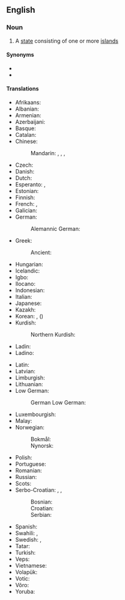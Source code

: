 {{also|island-state}}
==English==
{{wikipedia}}

===Noun===
{{en-noun}}

# A [[state]] consisting of one or more [[island]]s

====Synonyms====
* {{l|en|island country}}
* {{l|en|island nation}}

====Translations====
{{trans-top|state consisting of one or more islands}}
* Afrikaans: {{t|af|eilandnasie}}
* Albanian: {{t|sq|[[shtet]] [[ishullor]]|m}}
* Armenian: {{t|hy|կղզի-պետություն}}
* Azerbaijani: {{t|az|[[ada]] [[ölkəsi]]}}
* Basque: {{t|eu|uharte-estatu}}
* Catalan: {{t|ca|[[estat]] [[insular]]|m}}
* Chinese:
*: Mandarin: {{t|cmn|島嶼國家|sc=Hani}}, {{t|cmn|岛屿国家|tr=dǎoyǔ guójiā|sc=Hani}}, {{t+|cmn|島國|sc=Hani}}, {{t+|cmn|岛国|tr=dǎoguó|sc=Hani}}
* Czech: {{t|cs|[[ostrovní]] [[stát]]|m}}
* Danish: {{t|da|østat}}
* Dutch: {{t+|nl|eilandstaat|m}}
* Esperanto: {{t|eo|landinsulo}}, {{t|eo|[[insula]] [[lando]]}}
* Estonian: {{t|et|saareriik}}
* Finnish: {{t+|fi|saarivaltio}}
* French: {{t+|fr|pays insulaire|m}}, {{t|fr|[[état]] [[insulaire]]|m}}
* Galician: {{t|gl|estado insular}}
* German: {{t+|de|Inselstaat|m}}
*: Alemannic German: {{t|gsw|Inselstaat|m}}
* Greek: {{t|el|[[νησιωτικό]] [[κράτος]]|n}}
*: Ancient: {{t-needed|grc}}
* Hungarian: {{t+|hu|szigetország}}
* Icelandic: {{t+|is|eyríki|n}}
* Igbo: {{t-needed|ig}}
* Ilocano: {{t|ilo|[[pagilian]] [[nga]] [[isla]]}}
* Indonesian: {{t-needed|id}}
* Italian: {{t|it|[[stato]] [[insulare]]|m}}
* Japanese: {{t+|ja|島国|tr=しまぐに, shimaguni|sc=Jpan}}
* Kazakh: {{t|kk|[[аралдық]] [[ел]]|sc=Cyrl}}
* Korean: {{t+|ko|섬나라}}, {{t|ko|도국|sc=Kore}} ({{t+|ko|島國|sc=Kore}})
* Kurdish:
*: Northern Kurdish: {{t|kmr|[[dewleta]] [[giravî]]}}
* Ladin: {{t-needed|lld}}
* Ladino: {{t-needed|lad}}
{{trans-mid}}
* Latin: {{t|la|[[civitas]] [[insularis]]|f}}
* Latvian: {{t|lv|[[salu]] [[valts]]|f}}
* Limburgish: {{t|li|eilandjstaot}}
* Lithuanian: {{t-needed|lt}}
* Low German:
*: German Low German: {{t|nds-de|Inselstaat|m}}
* Luxembourgish: {{t|lb|inselstaat}}
* Malay: {{t|ms|[[negara]] [[kepulauan]]}}
* Norwegian:
*: Bokmål: {{t|nb|øystat}}
*: Nynorsk: {{t|nn|øystat}}
* Polish: {{t|pl|[[państwo]] [[wyspiarskie]]|n}}
* Portuguese: {{t|pt|estado insular|m}}
* Romanian: {{t|ro|[[țară]] [[insulară]]|f}}
* Russian: {{t|ru|[[островно́е]] [[госуда́рство]]|n}}
* Scots: {{t|sco|[[island]] [[kintra]]}}
* Serbo-Croatian: {{t|sh|[[arhipelaška]] [[država]]|f}}, {{t|sh|[[otočna]] [[država]]|f}}, {{t|sh|[[ostrvska]] [[država]]|f}}
*: Bosnian: {{t|sh|[[ostrvska]] [[država]]|f}}
*: Croatian: {{t|sh|[[otočna]] [[država]]|f}}
*: Serbian: {{t|sh|[[ostrvska]] [[država]]|f}}
* Spanish: {{t|es|estado insular|m}}
* Swahili: {{t|sw|[[nchi]] [[ya]] [[kisiwa]]|cn|cn}} {{qualifier|one island}}, {{t|sw|[[nchi]] [[za]] [[visiwa]]|cn|cn}} {{qualifier|more islands}}
* Swedish: {{t+|sv|östat|c}}, {{t|sv|örike|c}}
* Tatar: {{t|tt|[[утрау]]-[[дәүләт]]}}
* Turkish: {{t+|tr|ada ülkesi}}
* Veps: {{t-needed|vep}}
* Vietnamese: {{t+|vi|đảo quốc}}
* Volapük: {{t-needed|vo}}
* Votic: {{t-needed|vot}}
* Võro: {{t-needed|vro}}
* Yoruba: {{t-needed|yo}}
{{trans-bottom}}